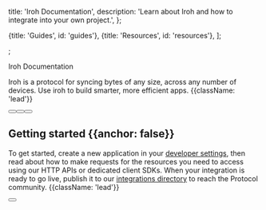 
  title: 'Iroh Documentation',
  description:
    'Learn about Iroh and how to integrate into your own project.',
};

  {title: 'Guides', id: 'guides'},
  {title: 'Resources', id: 'resources'},
];

<HeroPattern />;

Iroh Documentation

Iroh is a protocol for syncing bytes of any size, across any number of devices. Use iroh to build smarter, more efficient apps. {{className: 'lead'}}

<div className="not-prose mb-16 mt-6 flex gap-3">
  <Button href="/docs/install" arrow="right" children="Install" />
  <Button href="/docs/quickstart" children="Quickstart" />
  <Button href="/docs/sdks" variant="outline" children="Explore SDKs" />
</div>

## Getting started {{anchor: false}}

To get started, create a new application in your [developer settings](#), then read about how to make requests for the resources you need to access using our HTTP APIs or dedicated client SDKs. When your integration is ready to go live, publish it to our [integrations directory](#) to reach the Protocol community. {{className: 'lead'}}

<div className="not-prose">
  <Button
    href="/beta"
    variant="text"
    arrow="right"
    children="Join the beta"
  />
</div>

<Guides />

<Resources />
